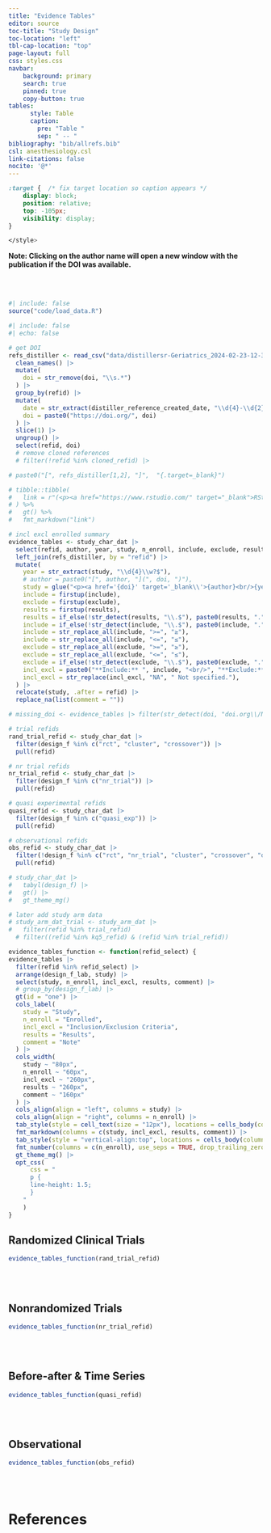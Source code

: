 ```yaml
---
title: "Evidence Tables"
editor: source
toc-title: "Study Design"
toc-location: "left"
tbl-cap-location: "top"
page-layout: full
css: styles.css
navbar:
    background: primary
    search: true
    pinned: true
    copy-button: true
tables:
      style: Table
      caption:
        pre: "Table "
        sep: " -- "
bibliography: "bib/allrefs.bib"
csl: anesthesiology.csl
link-citations: false
nocite: '@*'
---
```


```css
:target {  /* fix target location so caption appears */
    display: block;
    position: relative;
    top: -105px;
    visibility: display;
}

</style>
```

**Note: Clicking on the author name will open a new window with the publication if the DOI was available.**

<br/><br/>

<!-- setup -------------------------------------------- (2022-12-24 16:56) @ --->

```r
#| include: false
source("code/load_data.R")
```

```r
#| include: false
#| echo: false

# get DOI
refs_distiller <- read_csv("data/distillersr-Geriatrics_2024-02-23-12-37-22.csv") |>
  clean_names() |>
  mutate(
    doi = str_remove(doi, "\\s.*")
  ) |>
  group_by(refid) |>
  mutate(
    date = str_extract(distiller_reference_created_date, "\\d{4}-\\d{2}-\\d{2}"),
    doi = paste0("https://doi.org/", doi)
  ) |>
  slice(1) |>
  ungroup() |>
  select(refid, doi) 
  # remove cloned references
  # filter(!refid %in% cloned_refid) |> 

# paste0("[", refs_distiller[1,2], "]",  "{.target=_blank}")

# tibble::tibble(
#   link = r"(<p><a href="https://www.rstudio.com/" target="_blank">RStudio</a></p>)"
# ) %>% 
#   gt() %>% 
#   fmt_markdown("link")

# incl excl enrolled summary
evidence_tables <- study_char_dat |> 
  select(refid, author, year, study, n_enroll, include, exclude, results, design_f_lab, comment) |> 
  left_join(refs_distiller, by = "refid") |>
  mutate(
    year = str_extract(study, "\\d{4}\\w?$"),
    # author = paste0("[", author, "](", doi, ")"),
    study = glue("<p><a href='{doi}' target='_blank\\'>{author}<br/>{year}<i class='bi bi-box-arrow-in-up-right'></i></a></p><span><a id='{refid}'></a></span>"),
    include = firstup(include),
    exclude = firstup(exclude),
    results = firstup(results),
    results = if_else(!str_detect(results, "\\.$"), paste0(results, "."), results),
    include = if_else(!str_detect(include, "\\.$"), paste0(include, "."), include),
    include = str_replace_all(include, ">=", "≥"),
    include = str_replace_all(include, "<=", "≤"),
    exclude = str_replace_all(exclude, ">=", "≥"),
    exclude = str_replace_all(exclude, "<=", "≤"),
    exclude = if_else(!str_detect(exclude, "\\.$"), paste0(exclude, "."), exclude),
    incl_excl = paste0("**Include:** ", include, "<br/>", "**Exclude:** ", exclude),
    incl_excl = str_replace(incl_excl, "NA", " Not specified."),
  ) |> 
  relocate(study, .after = refid) |> 
  replace_na(list(comment = "")) 

# missing_doi <- evidence_tables |> filter(str_detect(doi, "doi.org\\/NA"))

# trial refids
rand_trial_refid <- study_char_dat |> 
  filter(design_f %in% c("rct", "cluster", "crossover")) |> 
  pull(refid)

# nr trial refids
nr_trial_refid <- study_char_dat |> 
  filter(design_f %in% c("nr_trial")) |> 
  pull(refid)

# quasi experimental refids
quasi_refid <- study_char_dat |> 
  filter(design_f %in% c("quasi_exp")) |> 
  pull(refid)

# observational refids
obs_refid <- study_char_dat |> 
  filter(!design_f %in% c("rct", "nr_trial", "cluster", "crossover", "quasi_exp")) |> 
  pull(refid)

# study_char_dat |> 
#   tabyl(design_f) |> 
#   gt() |> 
#   gt_theme_mg() 

# later add study arm data
# study_arm_dat_trial <- study_arm_dat |> 
#   filter(refid %in% trial_refid)
  # filter((refid %in% kq5_refid) & (refid %in% trial_refid))

```

<!-- ## Key Question 5 -->

```r
evidence_tables_function <- function(refid_select) {
evidence_tables |>
  filter(refid %in% refid_select) |>
  arrange(design_f_lab, study) |>
  select(study, n_enroll, incl_excl, results, comment) |>
  # group_by(design_f_lab) |>
  gt(id = "one") |> 
  cols_label(
    study = "Study",
    n_enroll = "Enrolled",
    incl_excl = "Inclusion/Exclusion Criteria",
    results = "Results",
    comment = "Note"
  ) |> 
  cols_width(
    study ~ "80px",
    n_enroll ~ "60px",
    incl_excl ~ "260px",
    results ~ "260px",
    comment ~ "160px"
  ) |> 
  cols_align(align = "left", columns = study) |>
  cols_align(align = "right", columns = n_enroll) |>
  tab_style(style = cell_text(size = "12px"), locations = cells_body(columns = everything())) |> 
  fmt_markdown(columns = c(study, incl_excl, results, comment)) |> 
  tab_style(style = "vertical-align:top", locations = cells_body(columns = everything())) |> 
  fmt_number(columns = c(n_enroll), use_seps = TRUE, drop_trailing_zeros = TRUE) |>
  gt_theme_mg() |> 
  opt_css(
      css = "
      p {
      line-height: 1.5;
      }
    "
    )
}
```

## Randomized Clinical Trials


```r
evidence_tables_function(rand_trial_refid)
```

<br/><br/>

## Nonrandomized Trials

```r
evidence_tables_function(nr_trial_refid)
```

<br/><br/>

## Before-after & Time Series

```r
evidence_tables_function(quasi_refid)
```

<br/><br/>

## Observational

```r
evidence_tables_function(obs_refid)
```

<br/><br/>

# References {#references}
